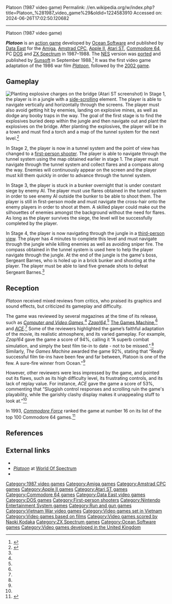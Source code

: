 Platoon (1987 video game)
Permalink: //en.wikipedia.org/w/index.php?title=Platoon_%281987_video_game%29&oldid=1224583910
Accessed on: 2024-06-26T17:02:50.120682



------
Platoon (1987 video game)
{{multiple issues|
{{more citations needed|date=December 2014}}
{{original research|date=December 2014}}
}}
{{Infobox video game
|title=Platoon
|image=Platoon Amiga.jpg
|caption=Amiga cover art
|developer=[[Ocean Software]]
|publisher=[[Data East]]<br>[[Sunsoft]] (NES)
|composer=Jonathan Dunn (Commodore 64)<br>[[Naoki Kodaka]] (NES)<br>[[David Whittaker (video game composer)|David Whittaker]] (Amiga)
|released=1987, 1988
|genre=[[Shoot 'em up]]
|modes=[[Single-player]]
|platforms=[[Amiga]], [[Amstrad CPC]], [[Apple II]], [[Atari ST]], [[Commodore 64]], [[MS-DOS]], [[Nintendo Entertainment System|NES]], [[ZX Spectrum]]
}}

'''''Platoon''''' is an [[action game]] developed by [[Ocean Software]] and published by [[Data East]] for the [[Amiga]], [[Amstrad CPC]], [[Apple II]], [[Atari ST]], [[Commodore 64]], PC [[DOS]] and [[ZX Spectrum]] in 1987–1988. The [[Nintendo Entertainment System|NES]] version was [[porting|ported]] and published by [[Sunsoft]] in September 1988.<ref>{{cite web|url=https://www.newspapers.com/clip/115687480/st-cloud-times/|title=Electronic toys reach new dimensions|newspaper=[[St. Cloud Times]]|page=22|date=June 12, 1988|accessdate=January 3, 2022|via=[[Newspapers.com]]}}</ref> It was the first video game adaptation of the 1986 war film ''[[Platoon (film)|Platoon]]'', followed by the [[Platoon (2002 video game)|2002 game]].

==Gameplay==
[[File:Platoon_(1987_video_game)_Atari_ST_screenshot.png|thumb|left|Planting explosive charges on the bridge (Atari ST screenshot)]]
In Stage 1, the player is in a jungle with a [[side-scrolling]] element. The player is able to navigate vertically and horizontally through the screens. The player must also avoid getting hit by enemies, landing on explosive mines, as well as dodge any booby traps in the way. The goal of the first stage is to find the explosives buried deep within the jungle and then navigate out and plant the explosives on the bridge. After planting the explosives, the player will be in a town and must find a torch and a map of the tunnel system for the next level.<ref name=crash>{{Cite web|url=http://www.crashonline.org.uk/50/platoon.htm|title = CRASH 50 - Platoon}}</ref>

In Stage 2, the player is now in a tunnel system and the point of view has changed to a [[first-person shooter]]. The player is able to navigate through the tunnel system using the map obtained earlier in stage 1. The player must navigate through the tunnel system and collect flares and a compass along the way. Enemies will continuously appear on the screen and the player must kill them quickly in order to advance through the tunnel system.

In Stage 3, the player is stuck in a bunker overnight that is under constant siege by enemy AI. The player must use flares obtained in the tunnel system in order to see enemy AI outside the bunker to be able to shoot them. The player is still in first-person mode and must navigate the cross-hair onto the enemy players in order to shoot at them. A skilled player could make out the silhouettes of enemies amongst the background without the need for flares. As long as the player survives the siege, the level will be successfully completed by the player.

In Stage 4, the player is now navigating through the jungle in a [[third-person view]]. The player has 4 minutes to complete this level and must navigate through the jungle while killing enemies as well as avoiding sniper fire. The compass obtained in the tunnel system is used here to help the player navigate through the jungle. At the end of the jungle is the game's boss, Sergeant Barnes, who is holed up in a brick bunker and shooting at the player. The player must be able to land five grenade shots to defeat Sergeant Barnes.<ref name=crash/>

==Reception==
{{Video game reviews
| award1Pub = ''Crash''
| award1 = Crash Smash<ref>Game review, Crash magazine issue 50, [[Newsfield Publications]] March 1988</ref>
}}
''Platoon'' received mixed reviews from critics, who praised its graphics and sound effects, but criticized its gameplay and difficulty.

The game was reviewed by several magazines at the time of its release, such as ''[[Computer and Video Games]]'',<ref name="cvg"/> ''[[Zzap!64]]'',<ref name="zzap"/> [[The Games Machine]],<ref name="tgm"/> and ''[[ACE (magazine)|ACE]]''.<ref name="ace"/> Some of the reviewers highlighted the game’s faithful adaptation of the movie, its realistic atmosphere, and its varied gameplay. For example, ''Zzap!64'' gave the game a score of 94%, calling it “A superb combat simulation, and simply the best film tie-in to date - not to be missed.”.<ref name="zzap"/> Similarly, ''The Games Machine'' awarded the game 92%, stating that “Really successful film tie-ins have been few and far between, Platoon is one of the few. A sure-fire winner from Ocean."<ref name="tgm"/>

However, other reviewers were less impressed by the game, and pointed out its flaws, such as its high difficulty level, its frustrating controls, and its lack of replay value. For instance, ''ACE'' gave the game a score of 53%, commenting that “Sluggish control responses and scrolling ruin the game's playability, while the garishly clashy display makes it unappealing stuff to look at.”<ref name="ace"/>

In 1993, ''[[Commodore Force]]'' ranked the game at number 16 on its list of the top 100 Commodore 64 games.<ref>{{cite web|title=Top Ton!|url=https://archive.org/stream/zzap64-magazine-101/ZZap_64_Issue_101_Commodore_Force_Issue_11_1993_Autumn#page/n32/mode/1up/|website=Commodore Force|date=Autumn 1993|accessdate=2017-09-03|page=33}}</ref>

==References==
{{reflist|refs=
<ref name="zzap">{{cite journal |title=Zzap! Test|journal=Zzap!64 |date=February 1988 |pages=88–89 |url=https://archive.org/details/zzapp_64_issue_034_600dpi/page/n87/mode/2up?view=theater}}</ref>
<ref name="cvg">{{cite journal |title=C+VG Reviews|journal=Computer and Video Games |date=March 1988 |pages=42–43 |url=https://archive.org/details/cvg-magazine-077/page/n41/mode/2up}}</ref>
<ref name="tgm">{{cite journal |title=Paradise Ungained|journal=The Games Machine |date=February 1988 |pages=56–57 |url=https://archive.org/details/thegamesmachine-magazine-03/page/n55/mode/2up}}</ref>
<ref name="ace">{{cite journal |title=Screen Test|journal=ACE |date=April 1988 |page=59 |url=https://archive.org/details/ace-magazine-07/page/n57/mode/2up?view=theater}}</ref>
}}

==External links==
* {{moby game|id=/platoon|name=''Platoon''}}
* [http://www.worldofspectrum.org/infoseekid.cgi?id=0003759 ''Platoon''] at [http://www.worldofspectrum.org/ World Of Spectrum]
* {{lemon64 game|id=1951}}

[[Category:1987 video games]]
[[Category:Amiga games]]
[[Category:Amstrad CPC games]]
[[Category:Apple II games]]
[[Category:Atari ST games]]
[[Category:Commodore 64 games]]
[[Category:Data East video games]]
[[Category:DOS games]]
[[Category:First-person shooters]]
[[Category:Nintendo Entertainment System games]]
[[Category:Run and gun games]]
[[Category:Vietnam War video games]]
[[Category:Video games set in Vietnam]]
[[Category:Video games based on films]]
[[Category:Video games scored by Naoki Kodaka]]
[[Category:ZX Spectrum games]]
[[Category:Ocean Software games]]
[[Category:Video games developed in the United Kingdom]]